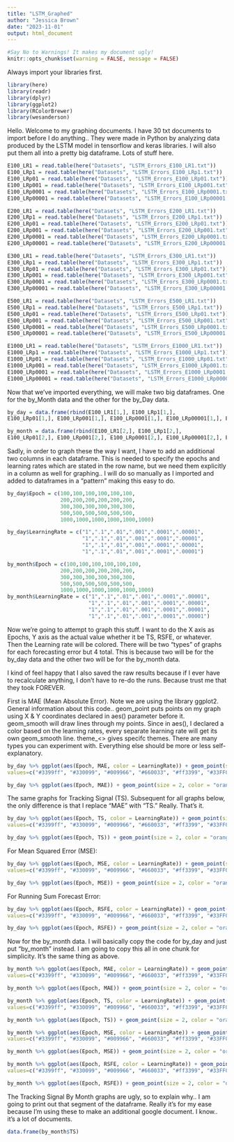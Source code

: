 ```yaml
---
title: "LSTM_Graphed"
author: "Jessica Brown"
date: "2023-11-01"
output: html_document
---
```

```r
#Say No to Warnings! It makes my document ugly!
knitr::opts_chunk$set(warning = FALSE, message = FALSE) 
```
Always import your libraries first.
```r
library(here)
library(readr)
library(dplyr)
library(ggplot2)
library(RColorBrewer)
library(wesanderson)

```

Hello. Welcome to my graphing documents. I have 30 txt documents to import before I do anything.. They were made in Python by analyzing data produced by the LSTM model in tensorflow and keras libraries. I will also put them all into a pretty big dataframe. Lots of stuff here.

```r
E100_LR1 = read.table(here("Datasets", "LSTM_Errors_E100_LR1.txt"))
E100_LRp1 = read.table(here("Datasets", "LSTM_Errors_E100_LRp1.txt"))
E100_LRp01 = read.table(here("Datasets", "LSTM_Errors_E100_LRp01.txt"))
E100_LRp001 = read.table(here("Datasets", "LSTM_Errors_E100_LRp001.txt"))
E100_LRp0001 = read.table(here("Datasets", "LSTM_Errors_E100_LRp0001.txt"))
E100_LRp00001 = read.table(here("Datasets", "LSTM_Errors_E100_LRp00001.txt"))

E200_LR1 = read.table(here("Datasets", "LSTM_Errors_E200_LR1.txt"))
E200_LRp1 = read.table(here("Datasets", "LSTM_Errors_E200_LRp1.txt"))
E200_LRp01 = read.table(here("Datasets", "LSTM_Errors_E200_LRp01.txt"))
E200_LRp001 = read.table(here("Datasets", "LSTM_Errors_E200_LRp001.txt"))
E200_LRp0001 = read.table(here("Datasets", "LSTM_Errors_E200_LRp0001.txt"))
E200_LRp00001 = read.table(here("Datasets", "LSTM_Errors_E200_LRp00001.txt"))

E300_LR1 = read.table(here("Datasets", "LSTM_Errors_E300_LR1.txt"))
E300_LRp1 = read.table(here("Datasets", "LSTM_Errors_E300_LRp1.txt"))
E300_LRp01 = read.table(here("Datasets", "LSTM_Errors_E300_LRp01.txt"))
E300_LRp001 = read.table(here("Datasets", "LSTM_Errors_E300_LRp001.txt"))
E300_LRp0001 = read.table(here("Datasets", "LSTM_Errors_E300_LRp0001.txt"))
E300_LRp00001 = read.table(here("Datasets", "LSTM_Errors_E300_LRp00001.txt"))

E500_LR1 = read.table(here("Datasets", "LSTM_Errors_E500_LR1.txt"))
E500_LRp1 = read.table(here("Datasets", "LSTM_Errors_E500_LRp1.txt"))
E500_LRp01 = read.table(here("Datasets", "LSTM_Errors_E500_LRp01.txt"))
E500_LRp001 = read.table(here("Datasets", "LSTM_Errors_E500_LRp001.txt"))
E500_LRp0001 = read.table(here("Datasets", "LSTM_Errors_E500_LRp0001.txt"))
E500_LRp00001 = read.table(here("Datasets", "LSTM_Errors_E500_LRp00001.txt"))

E1000_LR1 = read.table(here("Datasets", "LSTM_Errors_E1000_LR1.txt"))
E1000_LRp1 = read.table(here("Datasets", "LSTM_Errors_E1000_LRp1.txt"))
E1000_LRp01 = read.table(here("Datasets", "LSTM_Errors_E1000_LRp01.txt"))
E1000_LRp001 = read.table(here("Datasets", "LSTM_Errors_E1000_LRp001.txt"))
E1000_LRp0001 = read.table(here("Datasets", "LSTM_Errors_E1000_LRp0001.txt"))
E1000_LRp00001 = read.table(here("Datasets", "LSTM_Errors_E1000_LRp00001.txt"))

```

Now that we've imported everything, we will make two big dataframes. One for the by_Month data and the other for the by_Day data.

```r
by_day = data.frame(rbind(E100_LR1[1,], E100_LRp1[1,],
E100_LRp01[1,], E100_LRp001[1,], E100_LRp0001[1,], E100_LRp00001[1,], E200_LR1[1,], E200_LRp1[1,], E200_LRp01[1,], E200_LRp001[1,], E200_LRp0001[1,], E200_LRp00001[1,], E300_LR1[1,], E300_LRp1[1,], E300_LRp01[1,], E300_LRp001[1,], E300_LRp0001[1,], E300_LRp00001[1,], E500_LR1[1,], E500_LRp1[1,], E500_LRp01[1,], E500_LRp001[1,], E500_LRp0001[1,], E500_LRp00001[1,], E1000_LR1[1,], E1000_LRp1[1,], E1000_LRp01[1,], E1000_LRp001[1,], E1000_LRp0001[1,], E1000_LRp00001[1,]))

by_month = data.frame(rbind(E100_LR1[2,], E100_LRp1[2,],
E100_LRp01[2,], E100_LRp001[2,], E100_LRp0001[2,], E100_LRp00001[2,], E200_LR1[2,], E200_LRp1[2,], E200_LRp01[2,], E200_LRp001[2,], E200_LRp0001[2,], E200_LRp00001[2,], E300_LR1[2,], E300_LRp1[2,], E300_LRp01[2,], E300_LRp001[2,], E300_LRp0001[2,], E300_LRp00001[2,], E500_LR1[2,], E500_LRp1[2,], E500_LRp01[2,], E500_LRp001[2,], E500_LRp0001[2,], E500_LRp00001[2,], E1000_LR1[2,], E1000_LRp1[2,], E1000_LRp01[2,], E1000_LRp001[2,], E1000_LRp0001[2,], E1000_LRp00001[2,]))
```

Sadly, in order to graph these the way I want, I have to add an additional two columns in each dataframe. This is needed to specify the epochs and learning rates which are stated in the row name, but we need them explicitly in a column as well for graphing.. I will do so manually as I imported and added to dataframes in a "pattern" making this easy to do.

```r
by_day$Epoch = c(100,100,100,100,100,100,
                 200,200,200,200,200,200,
                 300,300,300,300,300,300,
                 500,500,500,500,500,500,
                 1000,1000,1000,1000,1000,1000)

by_day$LearningRate = c("1",".1",".01",".001",".0001",".00001",                                   "1",".1",".01",".001",".0001",".00001",
                        "1",".1",".01",".001",".0001",".00001",
                        "1",".1",".01",".001",".0001",".00001",
                        "1",".1",".01",".001",".0001",".00001")

by_month$Epoch = c(100,100,100,100,100,100,
                 200,200,200,200,200,200,
                 300,300,300,300,300,300,
                 500,500,500,500,500,500,
                 1000,1000,1000,1000,1000,1000)
by_month$LearningRate = c("1",".1",".01",".001",".0001",".00001",                                   "1",".1",".01",".001",".0001",".00001",
                          "1",".1",".01",".001",".0001",".00001",
                          "1",".1",".01",".001",".0001",".00001",
                          "1",".1",".01",".001",".0001",".00001")
```

Now we're going to attempt to graph this stuff. I want to do the X axis as Epochs, Y axis as the actual value whether it be TS, RSFE, or whatever. Then the Learning rate will be colored. There will be two "types" of graphs for each forecasting error but 4 total. This is because two will be for the by_day data and the other two will be for the by_month data.

I kind of feel happy that I also saved the raw results because if I ever have to recalculate anything, I don't have to re-do the runs. Because trust me that they took FOREVER.

First is MAE (Mean Absolute Error). Note we are using the library ggplot2. General information about this code.. geom_point puts points on my graph using X & Y coordinates declared in aes() parameter before it. geom_smooth will draw lines through my points. Since in aes(), I declared a color based on the learning rates, every separate learning rate will get its own geom_smooth line. theme_<> gives specifc themes. There are many types you can experiment with. Everything else should be more or less self-explanatory.

```r
by_day %>% ggplot(aes(Epoch, MAE, color = LearningRate)) + geom_point(size = 2) + geom_smooth(linewidth = .5) + labs(title = "Mean Absolute Error (MAE) By Day") + theme_minimal() + scale_color_manual(breaks = c("1", ".1", ".01", ".001", ".0001", ".00001"),
values=c("#3399ff", "#330099", "#009966", "#660033", "#ff3399", "#33FF00"))

by_day %>% ggplot(aes(Epoch, MAE)) + geom_point(size = 2, color = "orange") + geom_smooth(linewidth = .5, color = "black") + labs(title = "Mean Absolute Error (MAE) By Day") + theme_minimal()
```

The same graphs for Tracking Signal (TS). Subsequent for all graphs below, the only difference is that I replace "MAE" with "TS." Really. That's it.

```r
by_day %>% ggplot(aes(Epoch, TS, color = LearningRate)) + geom_point(size = 2) + geom_smooth(linewidth = .5) + labs(title = "LSTM Tracking Signal (TS) By Day") + theme_minimal() + scale_color_manual(breaks = c("1", ".1", ".01", ".001", ".0001", ".00001"),
values=c("#3399ff", "#330099", "#009966", "#660033", "#ff3399", "#33FF00"))

by_day %>% ggplot(aes(Epoch, TS)) + geom_point(size = 2, color = "orange") + geom_smooth(linewidth = .5, color = "black") + labs(title = "LSTM Tracking Signal (TS) By Day") + theme_minimal()

```


For Mean Squared Error (MSE):

```r
by_day %>% ggplot(aes(Epoch, MSE, color = LearningRate)) + geom_point(size = 2) + geom_smooth(linewidth = .5) + labs(title = "LSTM Mean Squarred Error (MSE) By Day") + theme_minimal() + scale_color_manual(breaks = c("1", ".1", ".01", ".001", ".0001", ".00001"),
values=c("#3399ff", "#330099", "#009966", "#660033", "#ff3399", "#33FF00"))

by_day %>% ggplot(aes(Epoch, MSE)) + geom_point(size = 2, color = "orange") + geom_smooth(linewidth = .5, color = "black") + labs(title = "LSTM Mean Squarred Error (MSE) By Day") + theme_minimal()
```

For Running Sum Forecast Error:

```r
by_day %>% ggplot(aes(Epoch, RSFE, color = LearningRate)) + geom_point(size = 2) + geom_smooth(linewidth = .5) + labs(title = "LSTM Running Sum Forecast Error (RSFE) By Day") + theme_minimal() + scale_color_manual(breaks = c("1", ".1", ".01", ".001", ".0001", ".00001"),
values=c("#3399ff", "#330099", "#009966", "#660033", "#ff3399", "#33FF00"))

by_day %>% ggplot(aes(Epoch, RSFE)) + geom_point(size = 2, color = "orange") + geom_smooth(linewidth = .5, color = "black") + labs(title = "LSTM Running Sum Forecast Error By Day") + theme_minimal()

```

Now for the by_month data. I will basically copy the code for by_day and just put "by_month" instead. I am going to copy this all in one chunk for simplicity. It's the same thing as above.
 
```r
by_month %>% ggplot(aes(Epoch, MAE, color = LearningRate)) + geom_point(size = 2) + geom_smooth(linewidth = .5) + labs(title = "LSTM Mean Absolute Error (MAE) By Month") + theme_minimal() + scale_color_manual(breaks = c("1", ".1", ".01", ".001", ".0001", ".00001"),
values=c("#3399ff", "#330099", "#009966", "#660033", "#ff3399", "#33FF00"))

by_month %>% ggplot(aes(Epoch, MAE)) + geom_point(size = 2, color = "orange") + geom_smooth(linewidth = .5, color = "black") + labs(title = "LSTM Mean Absolute Error (MAE) By Month") + theme_minimal()

by_month %>% ggplot(aes(Epoch, TS, color = LearningRate)) + geom_point(size = 2) + geom_smooth(linewidth = .5) + labs(title = "LSTM Tracking Signal (TS) By Month") + theme_minimal() + scale_color_manual(breaks = c("1", ".1", ".01", ".001", ".0001", ".00001"),
values=c("#3399ff", "#330099", "#009966", "#660033", "#ff3399", "#33FF00"))

by_month %>% ggplot(aes(Epoch, TS)) + geom_point(size = 2, color = "orange") + geom_smooth(linewidth = .5, color = "black") + labs(title = "LSTM Tracking Signal (TS) By Month") + theme_minimal()

by_month %>% ggplot(aes(Epoch, MSE, color = LearningRate)) + geom_point(size = 2) + geom_smooth(linewidth = .5) + labs(title = "LSTM Mean Squarred Error (MSE) By Month") + theme_minimal() + scale_color_manual(breaks = c("1", ".1", ".01", ".001", ".0001", ".00001"),
values=c("#3399ff", "#330099", "#009966", "#660033", "#ff3399", "#33FF00"))

by_month %>% ggplot(aes(Epoch, MSE)) + geom_point(size = 2, color = "orange") + geom_smooth(linewidth = .5, color = "black") + labs(title = "LSTM Mean Squarred Error (MSE) By Month") + theme_minimal()

by_month %>% ggplot(aes(Epoch, RSFE, color = LearningRate)) + geom_point(size = 2) + geom_smooth(linewidth = .5) + labs(title = "LSTM Running Sum Forecast Error (RSFE) By Month") + theme_minimal() + scale_color_manual(breaks = c("1", ".1", ".01", ".001", ".0001", ".00001"),
values=c("#3399ff", "#330099", "#009966", "#660033", "#ff3399", "#33FF00"))

by_month %>% ggplot(aes(Epoch, RSFE)) + geom_point(size = 2, color = "orange") + geom_smooth(linewidth = .5, color = "black") + labs(title = "LSTM Running Sum Forecast Error By Month") + theme_minimal()

```
 
The Tracking Signal By Month graphs are ugly, so to explain why.. I am going to print out that segment of the dataframe. Really it's for my ease because I'm using these to make an additional google document. I know.. it's a lot of documents.

```r
data.frame(by_month$TS)
```


